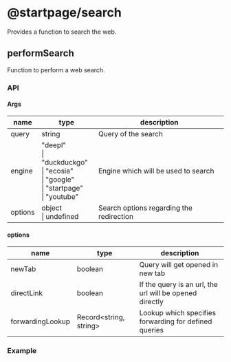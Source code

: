 # @startpage/search

Provides a function to search the web.

## performSearch

Function to perform a web search.

### API

#### Args

| name    | type                                                                                            | description                              |
| ------- | ----------------------------------------------------------------------------------------------- | ---------------------------------------- |
| query   | string                                                                                          | Query of the search                      |
| engine  | "deepl"<br/>\| "duckduckgo"<br/>\| "ecosia"<br/>\| "google"<br/>\| "startpage"<br/>\| "youtube" | Engine which will be used to search      |
| options | object<br/>\| undefined                                                                         | Search options regarding the redirection |

#### options

| name             | type                   | description                                             |
| ---------------- | ---------------------- | ------------------------------------------------------- |
| newTab           | boolean                | Query will get opened in new tab                        |
| directLink       | boolean                | If the query is an url, the url will be opened directly |
| forwardingLookup | Record<string, string> | Lookup which specifies forwarding for defined queries   |

### Example
